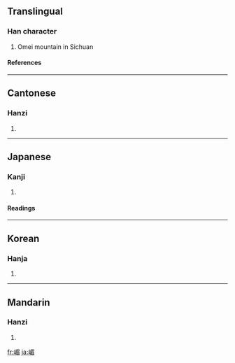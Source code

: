 ==Translingual==
===Han character===
{{Han char|rn=46|rad=山|as=09|sn=12|four=2776<sub>7</sub>|canj=山日竹山 (UAHU)}}
# Omei mountain in Sichuan
====References====
{{Han ref|kx=0316.160|dkj=08278|dj=0616.370|hdz=10789.120|uh=5D4B|ud=23883|bh=D8DD|bd=55517}}
----
==Cantonese==
===Hanzi===
{{yue-hanzi|jyut=|y=mei4}}
# {{defn|Cantonese}}
----
==Japanese==
===Kanji===
{{ja-kanji|grade=|rs=山09}}
# {{defn|Japanese}} 
====Readings====
{{ja-readings|on=[[び]] (bi), [[ばい]] (bai), [[み]] (mi)|kun=}}
----
==Korean==
===Hanja===
{{ko-hanja|hangeul=미|rv=mi|mr=mi}}
# {{defn|Korean}}
----
==Mandarin==
===Hanzi===
{{cmn-hanzi|pin=[[méi]] ([[mei2]])|wg=mei<sup>2</sup>}}
# {{defn|Mandarin}}

[[fr:嵋]]
[[ja:嵋]]
